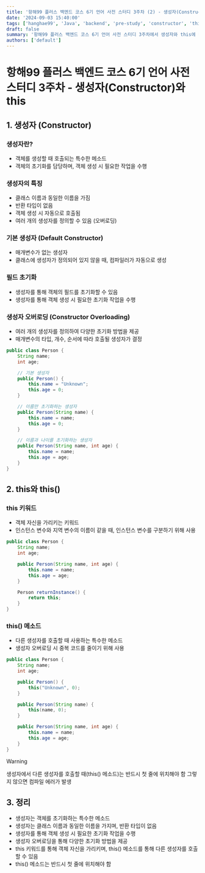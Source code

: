 ```yaml
---
title: '항해99 플러스 백엔드 코스 6기 언어 사전 스터디 3주차 (2) - 생성자(Constructor) 와 this'
date: '2024-09-03 15:40:00'
tags: ['hanghae99', 'Java', 'backend', 'pre-study', 'constructor', 'this']
draft: false
summary: '항해99 플러스 백엔드 코스 6기 언어 사전 스터디 3주차에서 생성자와 this에 대해 학습한 내용을 정리한다.'
authors: ['default']
---
```


# 항해99 플러스 백엔드 코스 6기 언어 사전 스터디 3주차 - 생성자(Constructor)와 this

## 1. 생성자 (Constructor)

### 생성자란?

- 객체를 생성할 때 호출되는 특수한 메소드
- 객체의 초기화를 담당하며, 객체 생성 시 필요한 작업을 수행

### 생성자의 특징

- 클래스 이름과 동일한 이름을 가짐
- 반환 타입이 없음
- 객체 생성 시 자동으로 호출됨
- 여러 개의 생성자를 정의할 수 있음 (오버로딩)

### 기본 생성자 (Default Constructor)

- 매개변수가 없는 생성자
- 클래스에 생성자가 정의되어 있지 않을 때, 컴파일러가 자동으로 생성

### 필드 초기화

- 생성자를 통해 객체의 필드를 초기화할 수 있음
- 생성자를 통해 객체 생성 시 필요한 초기화 작업을 수행

### 생성자 오버로딩 (Constructor Overloading)

- 여러 개의 생성자를 정의하여 다양한 초기화 방법을 제공
- 매개변수의 타입, 개수, 순서에 따라 호출될 생성자가 결정

```java
public class Person {
    String name;
    int age;

    // 기본 생성자
    public Person() {
        this.name = "Unknown";
        this.age = 0;
    }

    // 이름만 초기화하는 생성자
    public Person(String name) {
        this.name = name;
        this.age = 0;
    }

    // 이름과 나이를 초기화하는 생성자
    public Person(String name, int age) {
        this.name = name;
        this.age = age;
    }
}
```

## 2. this와 this()

### this 키워드

- 객체 자신을 가리키는 키워드
- 인스턴스 변수와 지역 변수의 이름이 같을 때, 인스턴스 변수를 구분하기 위해 사용

```java
public class Person {
    String name;
    int age;

    public Person(String name, int age) {
        this.name = name;
        this.age = age;
    }

    Person returnInstance() {
        return this;
    }
}
```

### this() 메소드

- 다른 생성자를 호출할 때 사용하는 특수한 메소드
- 생성자 오버로딩 시 중복 코드를 줄이기 위해 사용

```java
public class Person {
    String name;
    int age;

    public Person() {
        this("Unknown", 0);
    }

    public Person(String name) {
        this(name, 0);
    }

    public Person(String name, int age) {
        this.name = name;
        this.age = age;
    }
}
```

> [!WARNING]
> 생성자에서 다른 생성자를 호출할 때(this() 메소드)는 반드시 첫 줄에 위치해야 함
> 그렇지 않으면 컴파일 에러가 발생

## 3. 정리

- 생성자는 객체를 초기화하는 특수한 메소드
- 생성자는 클래스 이름과 동일한 이름을 가지며, 반환 타입이 없음
- 생성자를 통해 객체 생성 시 필요한 초기화 작업을 수행
- 생성자 오버로딩을 통해 다양한 초기화 방법을 제공
- this 키워드를 통해 객체 자신을 가리키며, this() 메소드를 통해 다른 생성자를 호출할 수 있음
- this() 메소드는 반드시 첫 줄에 위치해야 함
